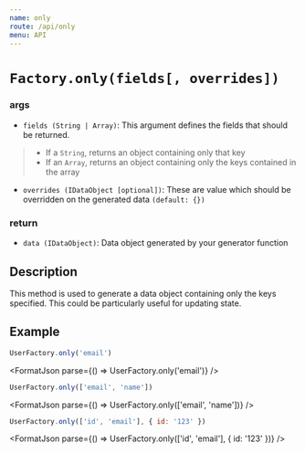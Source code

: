 ```yaml
---
name: only
route: /api/only
menu: API
---
```



# `Factory.only(fields[, overrides])`

### args

- `fields `<span>`(String | Array)`</span>: This argument defines the fields that should be returned.

> - If a `String`, returns an object containing only that key <br />
> - If an `Array`, returns an object containing only the keys contained in the array

- `overrides `<Link to="/api/types#idataobject">`(IDataObject [optional])`</Link>: These are value which should be overridden on the generated data `(default: {})`

### return

- `data `<Link to="/api/types#idataobject">`(IDataObject)`</Link>: Data object generated by your generator function

## Description

This method is used to generate a data object containing only the keys specified. This could be particularly useful for updating state.

## Example

```js
UserFactory.only('email')
```

<FormatJson parse={() => UserFactory.only('email')} />

```js
UserFactory.only(['email', 'name'])
```

<FormatJson parse={() => UserFactory.only(['email', 'name'])} />

```js
UserFactory.only(['id', 'email'], { id: '123' })
```

<FormatJson parse={() => UserFactory.only(['id', 'email'], { id: '123' })} />
